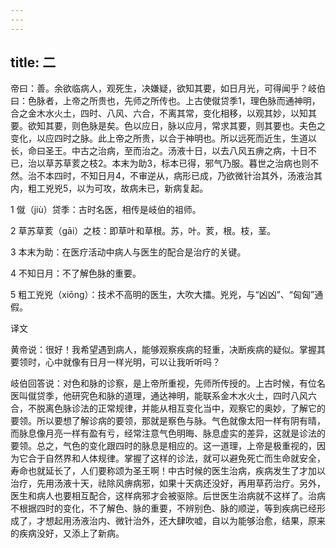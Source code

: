 ```yaml
---
---
---
```

title: 二
---




帝曰：善。余欲临病人，观死生，决嫌疑，欲知其要，如日月光，可得闻乎？岐伯曰：色脉者，上帝之所贵也，先师之所传也。上古使僦贷季1，理色脉而通神明，合之金木水火土，四时、八风、六合，不离其常，变化相移，以观其妙，以知其要。欲知其要，则色脉是矣。色以应日，脉以应月，常求其要，则其要也。夫色之变化，以应四时之脉。此上帝之所贵，以合于神明也。所以远死而近生，生道以长，命曰圣王。中古之治病，至而治之。汤液十日，以去八风五痹之病，十日不已，治以草苏草荄之枝2。本末为助3，标本已得，邪气乃服。暮世之治病也则不然。治不本四时，不知日月4，不审逆从，病形已成，乃欲微针治其外，汤液治其内，粗工兇兇5，以为可攻，故病未已，新病复起。

1 僦（jiù）贷季：古时名医，相传是岐伯的祖师。

2 草苏草荄（ɡāi）之枝：即草叶和草根。苏，叶。荄，根。枝，茎。

3 本末为助：在医疗活动中病人与医生的配合是治疗的关键。

4 不知日月：不了解色脉的重要。

5 粗工兇兇（xiōnɡ）：技术不高明的医生，大吹大擂。兇兇，与“凶凶”、“匈匈”通假。

译文

黄帝说：很好！我希望遇到病人，能够观察疾病的轻重，决断疾病的疑似。掌握其要领时，心中就像有日月一样光明，可以让我听听吗？

岐伯回答说：对色和脉的诊察，是上帝所重视，先师所传授的。上古时候，有位名医叫僦贷季，他研究色和脉的道理，通达神明，能联系金木水火土，四时八风六合，不脱离色脉诊法的正常规律，并能从相互变化当中，观察它的奥妙，了解它的要领。所以要想了解诊病的要领，那就是察色与脉。气色就像太阳一样有阴有晴，而脉息像月亮一样有盈有亏，经常注意气色明晦、脉息虚实的差异，这就是诊法的要领。总之，气色的变化跟四时的脉息是相应的。这一道理，上帝是极重视的，因为它合于自然界和人体规律。掌握了这样的诊法，就可以避免死亡而生命就安全，寿命也就延长了，人们要称颂为圣王啊！中古时候的医生治病，疾病发生了才加以治疗，先用汤液十天，祛除风痹病邪，如果十天病还没好，再用草药治疗。另外，医生和病人也要相互配合，这样病邪才会被驱除。后世医生治病就不这样了。治病不根据四时的变化，不了解色、脉的重要，不辨别色、脉的顺逆，等到疾病已经形成了，才想起用汤液治内、微针治外，还大肆吹嘘，自以为能够治愈，结果，原来的疾病没好，又添上了新病。